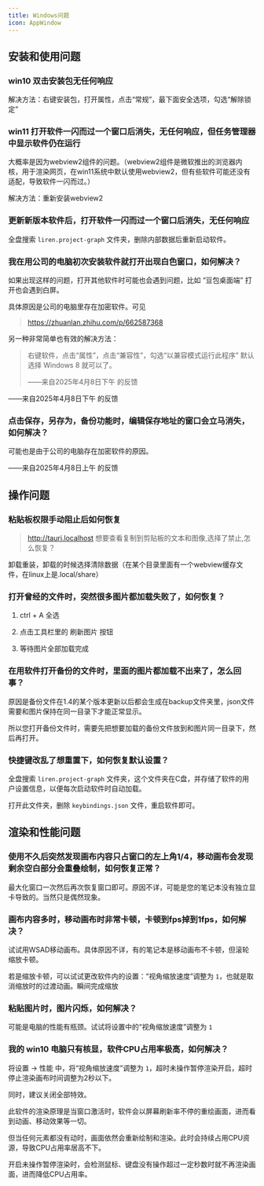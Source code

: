 ```yaml
---
title: Windows问题
icon: AppWindow
---
```


## 安装和使用问题

### win10 双击安装包无任何响应

解决方法：右键安装包，打开属性，点击“常规”，最下面安全选项，勾选“解除锁定”

### win11 打开软件一闪而过一个窗口后消失，无任何响应，但任务管理器中显示软件仍在运行

大概率是因为webview2组件的问题。（webview2组件是微软推出的浏览器内核，用于渲染网页，在win11系统中默认使用webview2，但有些软件可能还没有适配，导致软件一闪而过。）

解决方法：重新安装webview2

### 更新新版本软件后，打开软件一闪而过一个窗口后消失，无任何响应

全盘搜索 `liren.project-graph` 文件夹，删除内部数据后重新启动软件。

### 我在用公司的电脑初次安装软件就打开出现白色窗口，如何解决？

如果出现这样的问题，打开其他软件时可能也会遇到问题，比如 “豆包桌面端” 打开也会遇到白屏。

具体原因是公司的电脑里存在加密软件。可见

> https://zhuanlan.zhihu.com/p/662587368

另一种非常简单也有效的解决方法：

> 右键软件，点击“属性”，点击“兼容性”，勾选“以兼容模式运行此程序” 默认选择 Windows 8 就可以了。
>
> ——来自2025年4月8日下午 的反馈

——来自2025年4月8日下午 的反馈

### 点击保存，另存为，备份功能时，编辑保存地址的窗口会立马消失，如何解决？

可能也是由于公司的电脑存在加密软件的原因。

——来自2025年4月8日上午 的反馈

## 操作问题

### 粘贴板权限手动阻止后如何恢复

> http://tauri.localhost 想要查看复制到剪贴板的文本和图像,选择了禁止,怎么恢复？

卸载重装，卸载的时候选择清除数据（在某个目录里面有一个webview缓存文件，在linux上是.local/share）

### 打开曾经的文件时，突然很多图片都加载失败了，如何恢复？

1. ctrl + A 全选

2. 点击工具栏里的 刷新图片 按钮

3. 等待图片全部加载完成

### 在用软件打开备份的文件时，里面的图片都加载不出来了，怎么回事？

原因是备份文件在1.4的某个版本更新以后都会生成在backup文件夹里，json文件需要和图片保持在同一目录下才能正常显示。

所以您打开备份文件时，需要先把想要加载的备份文件放到和图片同一目录下，然后再打开。

### 快捷键改乱了想重置下，如何恢复默认设置？

全盘搜索 `liren.project-graph` 文件夹，这个文件夹在C盘，并存储了软件的用户设置信息，以便每次启动软件时自动加载。

打开此文件夹，删除 `keybindings.json` 文件，重启软件即可。

## 渲染和性能问题

### 使用不久后突然发现画布内容只占窗口的左上角1/4，移动画布会发现剩余空白部分会重叠绘制，如何恢复正常？

最大化窗口一次然后再次恢复窗口即可。原因不详，可能是您的笔记本没有独立显卡导致的。当然只是偶然现象。

### 画布内容多时，移动画布时非常卡顿，卡顿到fps掉到1fps，如何解决？

试试用WSAD移动画布。具体原因不详，有的笔记本是移动画布不卡顿，但滚轮缩放卡顿。

若是缩放卡顿，可以试试更改软件内的设置：“视角缩放速度”调整为 `1`，也就是取消缩放时的过渡动画。瞬间完成缩放

### 粘贴图片时，图片闪烁，如何解决？

可能是电脑的性能有瓶颈。试试将设置中的“视角缩放速度”调整为 `1`

### 我的 win10 电脑只有核显，软件CPU占用率极高，如何解决？

将设置 -> 性能 中，将“视角缩放速度”调整为 `1`，超时未操作暂停渲染开启，超时停止渲染画布时间调整为2秒以下。

同时，建议关闭全部特效。

此软件的渲染原理是当窗口激活时，软件会以屏幕刷新率不停的重绘画面，进而看到动画、移动效果等一切。

但当任何元素都没有动时，画面依然会重新绘制和渲染。此时会持续占用CPU资源，导致CPU占用率居高不下。

开启未操作暂停渲染时，会检测鼠标、键盘没有操作超过一定秒数时就不再渲染画面，进而降低CPU占用率。